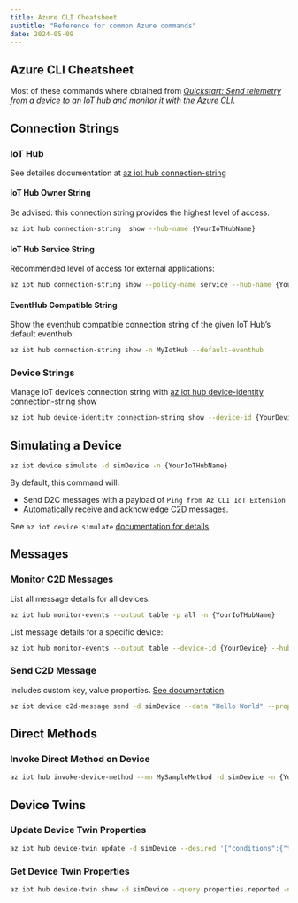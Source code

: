 ```yaml
---
title: Azure CLI Cheatsheet
subtitle: "Reference for common Azure commands"
date: 2024-05-09
---
```


## Azure CLI Cheatsheet

Most of these commands where obtained from *[Quickstart: Send telemetry from a device to an IoT hub and monitor it with the Azure CLI](https://learn.microsoft.com/en-us/azure/iot-hub/quickstart-send-telemetry-cli)*.


## Connection Strings

### IoT Hub
See detailes documentation at [az iot hub connection-string](https://learn.microsoft.com/en-us/cli/azure/iot/hub/connection-string?view=azure-cli-latest)

#### IoT Hub Owner String

Be advised: this connection string provides the highest level of access.

```.bash
az iot hub connection-string  show --hub-name {YourIoTHubName}
```

#### IoT Hub Service String

Recommended level of access for external applications:

```.bash
az iot hub connection-string show --policy-name service --hub-name {YourIoTHubName} --output table
```

#### EventHub Compatible String

Show the eventhub compatible connection string of the given IoT Hub's default eventhub:

```.bash
az iot hub connection-string show -n MyIotHub --default-eventhub
```


### Device Strings

Manage IoT device's connection string with [az iot hub device-identity connection-string show](https://learn.microsoft.com/en-us/cli/azure/iot/hub/device-identity/connection-string?view=azure-cli-latest#az-iot-hub-device-identity-connection-string-show)

```.bash
az iot hub device-identity connection-string show --device-id {YourDevice}
```


## Simulating a Device

```.bash
az iot device simulate -d simDevice -n {YourIoTHubName}
```

By default, this command will:

- Send D2C messages with a payload of `Ping from Az CLI IoT Extension`
- Automatically receive and acknowledge C2D messages.

See `az iot device simulate` [documentation for details](https://learn.microsoft.com/en-us/cli/azure/iot/device?view=azure-cli-latest#az-iot-device-simulate).

## Messages

### Monitor C2D Messages

List all message details for all devices.

```.bash
az iot hub monitor-events --output table -p all -n {YourIoTHubName}
```

List message details for a specific device:

```.bash
az iot hub monitor-events --output table --device-id {YourDevice} --hub-name {YourIoTHubName}
```


### Send C2D Message

Includes custom key, value properties. [See documentation](https://learn.microsoft.com/en-us/cli/azure/iot/device/c2d-message?view=azure-cli-latest#az-iot-device-c2d-message-send). 

```.bash
az iot device c2d-message send -d simDevice --data "Hello World" --props "key0=value0;key1=value1" -n {YourIoTHubName}
```

## Direct Methods

### Invoke Direct Method on Device

```.bash
az iot hub invoke-device-method --mn MySampleMethod -d simDevice -n {YourIoTHubName}
```

## Device Twins

### Update Device Twin Properties

```.bash
az iot hub device-twin update -d simDevice --desired '{"conditions":{"temperature":{"warning":98, "critical":107}}}' -n {YourIoTHubName}
```

### Get Device Twin Properties

```.bash
az iot hub device-twin show -d simDevice --query properties.reported -n {YourIoTHubName}
```
